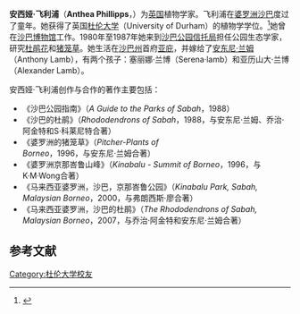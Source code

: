 '''安西娅·飞利浦'''（'''Anthea Phillipps'''，{{bd|1956年|6月3日| | |Phillipps, Anthea}}）为[[英国|英国]]植物学家。飞利浦在[[婆罗洲|婆罗洲]][[沙巴|沙巴]]度过了童年。她获得了英国[[杜伦大学|杜伦大学]]（University of Durham）的植物学学位。<ref>{{cite web |url=http://www.nhpborneo.com/onlinestore/product_details.asp?id=908 |title=Natural History Publications (Borneo) Author Biography |author=Natural History Publications (Borneo) Sdn. Bhd. |accessdate=2010-11-24 |deadurl=yes |archiveurl=https://web.archive.org/web/20110714180721/http://www.nhpborneo.com/onlinestore/product_details.asp?id=908 |archivedate=2011-07-14 }}</ref>她曾在[[沙巴博物馆|沙巴博物馆]]工作。1980年至1987年她来到[[沙巴公园信托局|沙巴公园信托局]]担任公园生态学家，研究[[杜鹃花|杜鹃花]]和[[猪笼草|猪笼草]]。她生活在[[沙巴州|沙巴州]]首府[[亚庇|亚庇]]，并嫁给了[[安东尼·兰姆|安东尼·兰姆]]（Anthony Lamb），有两个孩子：塞丽娜·兰博（Serena·lamb）和亚历山大·兰博（Alexander Lamb）。

安西娅·飞利浦创作与合作的著作主要包括：
*《沙巴公园指南》（''A Guide to the Parks of Sabah''，1988）
*《沙巴的杜鹃》（''Rhododendrons of Sabah''，1988，与安东尼·兰姆、乔治·阿金特和S·科莱尼特合著）
*《婆罗洲的猪笼草》（''Pitcher-Plants of Borneo''，1996，与安东尼·兰姆合著）
*《婆罗洲京那峇鲁山峰》（''Kinabalu - Summit of Borneo''，1996，与K·M·Wong合著）
*《马来西亚婆罗洲，沙巴，京那峇鲁公园》（''Kinabalu Park, Sabah, Malaysian Borneo''，2000，与弗朗西斯·廖合著）
*《马来西亚婆罗洲，沙巴的杜鹃》（''The Rhododendrons of Sabah, Malaysian Borneo''，2007，与乔治·阿金特和安东尼·兰姆合著）

{{botanist|Phillipps|安西娅·飞利浦}}

== 参考文献 ==
{{reflist}}

{{Authority control}}
{{DEFAULTSORT: Phillips, Anthea}}
[[Category:杜伦大学校友|Category:杜伦大学校友]]